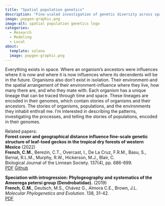 ```yaml
---
title: "Spatial population genetics"
description: "Fine-scaled investigation of genetic diversity across space"
image: popgen-graphic.png
image-alt: spatial population genetics logo
categories:
  - Research
  - Modeling
  - Local
about:
  template: solana
  image: popgen-graphic.png
---
```


Everything exists in space. Where an organism's ancestors were influences where it is now and where it is now influences where its decendents will be in the future. Organisms also don't exist in isolation. Their environment-and the spatial arrangement of their environment-influence where they live, how many there are, and who they mate with. Each organism has a unique lineage that can be traced through time and space. These lineages are encoded in their genomes, which contain stories of organisms and their ancestors. The stories of organisms, populations, and the environments they inhabit enthrall me. I'm interested in describing the patterns, investigating the processes, and telling the stories of populations, encoded in their genomes.

Related papers:\
**Forest cover and geographical distance influence fine-scale genetic structure of leaf-toed geckos in the tropical dry forests of western Mexico** (2022)\
**French, C.M.**, Berezin, C.T., Overcast, I., De La Cruz, F.R.M., Basu, S., Bernal, R.L.M., Murphy, R.W., Hickerson, M.J., Blair, C.\
Biological Journal of the Linnean Society. 137(4), pp. 686-699.\
[PDF](files/publications/french_et_al_2022_BJLS.pdf) [Github](https://github.com/connor-french/gecko-project)

**Speciation with introgression: Phylogeography and systematics of the Ameerega petersi group (Dendrobatidae).** (2019)\
**French, C.M.**, Deutsch, M.S., Chávez G., Almora C.E., Brown, J.L.\
*Molecular Phylogenetics and Evolution*. 138, 31-42.\
[PDF](files/publications/french_et_al_2019_MPE.pdf)
